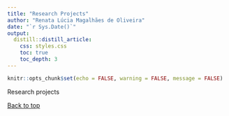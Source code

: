 ```yaml
---
title: "Research Projects"
author: "Renata Lúcia Magalhães de Oliveira"
date: "`r Sys.Date()`"
output: 
  distill::distill_article:
    css: styles.css
    toc: true
    toc_depth: 3
---
```

<link rel="stylesheet" href="academicons-1.9.1/css/academicons.min.css"/>

```r
knitr::opts_chunk$set(echo = FALSE, warning = FALSE, message = FALSE)
```

Research projects


 <a href="#top">Back to top</a>
